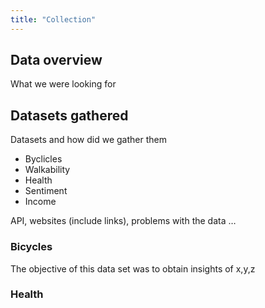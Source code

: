 ```yaml
---
title: "Collection"
---
```


## Data overview

What we were looking for

## Datasets gathered 

Datasets and how did we gather them

* Byclicles
* Walkability
* Health
* Sentiment 
* Income 

API, websites (include links), problems with the data ...

### Bicycles 

The objective of this data set was to obtain insights of  x,y,z 

### Health 